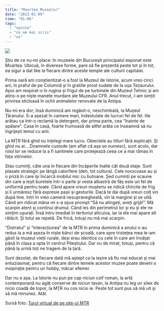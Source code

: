```yaml
---
title: "Moartea Muzeelor"
date: "2013-01-09"
time: "01:06"
tags:
  - "opinie"
  - "ce am mai scris"
  - "xx"
---
```

![](media/40044257256_0.png)

Știu de ce nu-mi place: în muzeele din București principalul exponat este Moartea. Ubicuă, în diverese forme, pare să fie prezentă peste tot și în tot, ea sigur a dat like la fiecare dintre aceste temple ale culturii capitalei.

Prima oară am conștientizat-o a fost la Muzeul de Istorie, acum vreo cinci ani, în praful de pe Columnă și în gratiile prost sudate de la ușa Tezaurului. Apoi am respirat-o în rugina și frigul de pe turbinele din Muzeul Tehnic și am atins-o pe niște manete murdare ale Muzeului CFR. Anul trecut, i-am simțit privirea sticloasă în ochii animalelor renovate de la Antipa.

Nu-mi era dor; însă duminică am regăsit-o, neschimbată, la Muzeul Țăranului. S-a așezat în camere mari, îndestulate de lucruri fel de fel. Iile arătau ca într-o reclamă la detergent, dar prima parte, cea "înainte de spălare". Casa în casă, foarte frumoasă de altfel arăta ce înseamnă să nu îngrijești lemul cu anii.

La MȚR fără ghid nu înțelegi mare lucru. Obiectele au titluri fără explicații. Și ghid nu ai... Doamnele custode (am aflat că așa se numesc), sunt acolo, dar rolul lor se reduce la a fi santinele care protejează ceea ce a mai rămas în fața vitrinelor.

Stau cuminți, câte una în fiecare din încăperile înalte cât două etaje. Sunt plasate strategic pe lângă calorifere (deh, tot cultura). Cele norocoase au și o priză în care își încarcă mobilul mic cu butoane. Șed cuminți pe scaune din care a ieșit buretele într-o parte și vesta albastră de fâș este un fel de uniformă pentru toate. Când apare vreun mușteriu se ridică chircite de frig și îi urmăresc fără expresie pașii și gesturile. Dacă te dai după vreun colț vin după tine. Intri în vreo cameră nesupravegheată, vin la margine și se uită. Când am ridicat mâna mi s-a spus prompt "Să nu atingeți, aveți grijă!". Mă scarpin atent și continui drumul. Când ies din perimetrul lor și eu și ele ne simțim ușurați. Însă intru imediat în teritoriul altcuiva, iar la ele mai apare alt rătăcit. Și totul se repetă. De frică, totuși nu mă mai scarpin.

"Distratul" și "interacțiunea" de la MȚR în prima duminică a anului s-au redus la a mă așeza în niște bănci de școală, care spre tristețea mea le-am găsit la muzeul vieții rurale, deși erau identice cu cele în care am învățat până în clasa a opta în centrul Piteștiului. Dar nu de mirat, totuși, pentru că până la urmă toți ne tragem de la țară.

Sunt dezolat; de fiecare dată mă aștept ca la ieșire să fiu mai educat și mai entuziasmat, pentru că fiecare dintre temele acestor muzee poate deveni o insipirație pentru un hobby, măcar efemer.

Dar nu e așa. La Istorie nu pun pe cap niciun coif roman, la artă contemporană nu agăț conserve de niciun tavan, la Antipa nu leg un silex de nicio coadă de topor, la MȚR nu cos nicio ie. Peste tot sunt pus să mă uit și să mă minunez. Atât.

Sursă foto: [Turul virtual de pe site-ul MȚR](http://www.tur.muzeultaranuluiroman.ro/){target="_blank"}